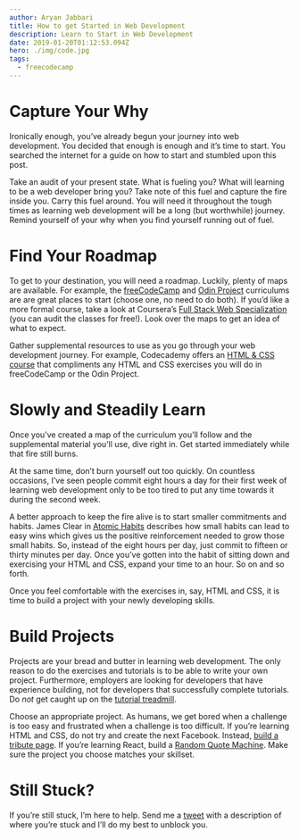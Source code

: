 ```yaml
---
author: Aryan Jabbari
title: How to get Started in Web Development
description: Learn to Start in Web Development
date: 2019-01-20T01:12:53.094Z
hero: ./img/code.jpg
tags:
  - freecodecamp
---
```


# Capture Your Why

Ironically enough, you’ve already begun your journey into web development. You decided that enough is enough and it’s time to start. You searched the internet for a guide on how to start and stumbled upon this post.

Take an audit of your present state. What is fueling you? What will learning to be a web developer bring you? Take note of this fuel and capture the fire inside you. Carry this fuel around. You will need it throughout the tough times as learning web development will be a long (but worthwhile) journey. Remind yourself of your why when you find yourself running out of fuel.

# Find Your Roadmap

To get to your destination, you will need a roadmap. Luckily, plenty of maps are available. For example, the [freeCodeCamp](https://learn.freecodecamp.org) and [Odin Project](https://www.theodinproject.com/courses) curriculums are are great places to start (choose one, no need to do both). If you’d like a more formal course, take a look at Coursera’s [Full Stack Web Specialization](https://www.coursera.org/specializations/full-stack-mobile-app-development) (you can audit the classes for free!). Look over the maps to get an idea of what to expect.

Gather supplemental resources to use as you go through your web development journey. For example, Codecademy offers an [HTML & CSS course](https://www.codecademy.com/catalog/language/html-css) that compliments any HTML and CSS exercises you will do in freeCodeCamp or the Odin Project.

# Slowly and Steadily Learn

Once you’ve created a map of the curriculum you’ll follow and the supplemental material you’ll use, dive right in. Get started immediately while that fire still burns.

At the same time, don’t burn yourself out too quickly. On countless occasions, I’ve seen people commit eight hours a day for their first week of learning web development only to be too tired to put any time towards it during the second week.

A better approach to keep the fire alive is to start smaller commitments and habits. James Clear in [Atomic Habits](https://amzn.to/2ssBVq6) describes how small habits can lead to easy wins which gives us the positive reinforcement needed to grow those small habits. So, instead of the eight hours per day, just commit to fifteen or thirty minutes per day. Once you’ve gotten into the habit of sitting down and exercising your HTML and CSS, expand your time to an hour. So on and so forth.

Once you feel comfortable with the exercises in, say, HTML and CSS, it is time to build a project with your newly developing skills.

# Build Projects

Projects are your bread and butter in learning web development. The only reason to do the exercises and tutorials is to be able to write your own project. Furthermore, employers are looking for developers that have experience building, not for developers that successfully complete tutorials. Do _not_ get caught up on the [tutorial treadmill](https://www.thewebdevcoach.com/blog/2018-12-14-learning-to-code-get-off-the-tutorial-treadmill/).

Choose an appropriate project. As humans, we get bored when a challenge is too easy and frustrated when a challenge is too difficult. If you’re learning HTML and CSS, do not try and create the next Facebook. Instead, [build a tribute page](https://learn.freecodecamp.org/responsive-web-design/responsive-web-design-projects/build-a-tribute-page). If you’re learning React, build a [Random Quote Machine](https://www.youtube.com/watch?v=3QngsWA9IEE&index=3&list=PL3cz80ehFCandt8KYS1NRzfjjIqpeu5c4). Make sure the project you choose matches your skillset.

# Still Stuck?

If you’re still stuck, I’m here to help. Send me a [tweet](https://twitter.com/aryanjabbari) with a description of where you’re stuck and I’ll do my best to unblock you.
